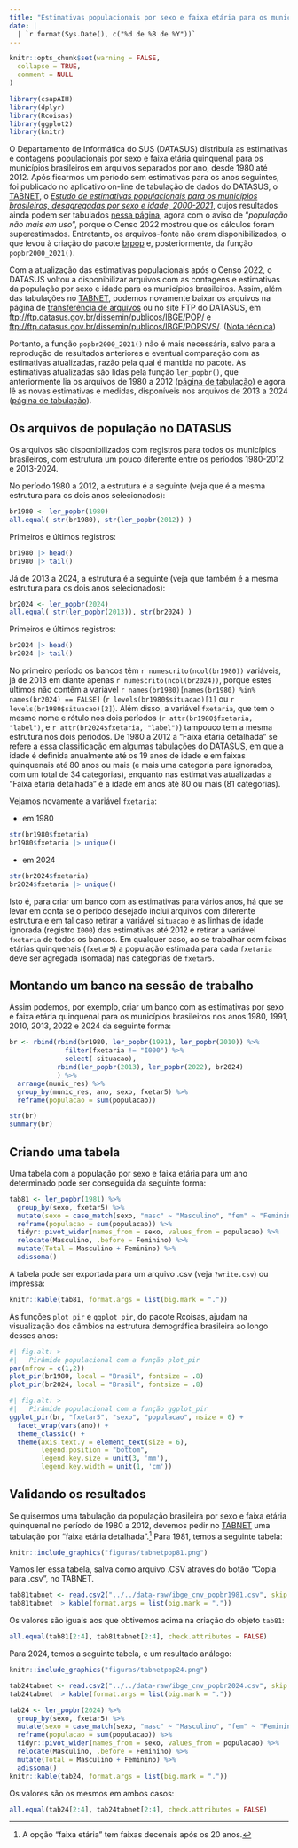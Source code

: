 ```yaml
---
title: "Estimativas populacionais por sexo e faixa etária para os municípios brasileiros, 1980 - 2024."
date: |
  | `r format(Sys.Date(), c("%d de %B de %Y"))`
---
```


```r
knitr::opts_chunk$set(warning = FALSE,
  collapse = TRUE,
  comment = NULL
)
```

```r
library(csapAIH)
library(dplyr) 
library(Rcoisas) 
library(ggplot2)
library(knitr)
```

O Departamento de Informática do SUS (DATASUS) distribuía as estimativas e contagens populacionais por sexo e faixa etária quinquenal para os municípios brasileiros em arquivos separados por ano, desde 1980 até 2012. Após ficarmos um período sem estimativas para os anos seguintes, foi publicado no aplicativo on-line de tabulação de dados do DATASUS, o [TABNET](https://datasus.saude.gov.br/informacoes-de-saude-tabnet/), o [*Estudo de estimativas populacionais para os municípios brasileiros, desagregadas por sexo e idade, 2000-2021*](http://tabnet.datasus.gov.br/cgi/IBGE/NT-POPULACAO-RESIDENTE-2000-2021.PDF), cujos resultados ainda podem ser tabulados [nessa página](http://tabnet.datasus.gov.br/cgi/deftohtm.exe?ibge/cnv/popsvsbr.def), agora com o aviso de "*população não mais em uso*", porque o Censo 2022 mostrou que os cálculos foram superestimados. Entretanto, os arquivos-fonte não eram disponibilizados, o que levou à criação do pacote [brpop](https://rfsaldanha.github.io/brpop/) e, posteriormente, da função `popbr2000_2021()`.

Com a atualização das estimativas populacionais após o Censo 2022, o DATASUS voltou a disponibilizar arquivos com as contagens e estimativas da população por sexo e idade para os municípios brasileiros. Assim, 
além das tabulações no [TABNET](http://tabnet.datasus.gov.br/cgi/deftohtm.exe?ibge/cnv/popsvs2024br.def),
podemos novamente baixar os arquivos na página de [transferência de arquivos](https://datasus.saude.gov.br/transferencia-de-arquivos/) ou no site FTP do DATASUS, em <ftp://ftp.datasus.gov.br/dissemin/publicos/IBGE/POP/> e <ftp://ftp.datasus.gov.br/dissemin/publicos/IBGE/POPSVS/>. ([Nota técnica](http://tabnet.datasus.gov.br/cgi/IBGE/NT-POPULACAO-RESIDENTE-2000-2024.PDF))

Portanto, a função `popbr2000_2021()` não é mais necessária, salvo para a reprodução de resultados anteriores e eventual comparação com as estimativas atualizadas, razão pela qual é mantida no pacote. As estimativas atualizadas são lidas pela função `ler_popbr()`, que anteriormente lia os arquivos de 1980 a 2012 ([página de tabulação](http://tabnet.datasus.gov.br/cgi/deftohtm.exe?ibge/cnv/popbr.def)) e agora lê as novas estimativas e medidas, disponíveis nos arquivos de 2013 a 2024 ([página de tabulação](http://tabnet.datasus.gov.br/cgi/deftohtm.exe?ibge/cnv/popsvs2024br.def)).

## Os arquivos de população no DATASUS

Os arquivos são disponibilizados com registros para todos os municípios brasileiros, com estrutura um pouco diferente entre os períodos 1980-2012 e 2013-2024.

No período 1980 a 2012, a estrutura é a seguinte (veja que é a mesma estrutura para os dois anos selecionados):
```r
br1980 <- ler_popbr(1980)
all.equal( str(br1980), str(ler_popbr(2012)) )
```

Primeiros e últimos registros:
```r
br1980 |> head()
br1980 |> tail()
```

Já de 2013 a 2024, a estrutura é a seguinte (veja que também é a mesma estrutura para os dois anos selecionados):

```r
br2024 <- ler_popbr(2024)
all.equal( str(ler_popbr(2013)), str(br2024) )
```

Primeiros e últimos registros:
```r
br2024 |> head()
br2024 |> tail()
```

No primeiro período os bancos têm `r numescrito(ncol(br1980))` variáveis, já de 2013 em diante apenas `r numescrito(ncol(br2024))`, porque estes últimos não contêm a variável ``r names(br1980)[names(br1980) %in% names(br2024) == FALSE]`` (`r levels(br1980$situacao)[1]` ou `r levels(br1980$situacao)[2]`). Além disso, a variável `fxetaria`, que tem o mesmo nome e rótulo nos dois períodos (`r attr(br1980$fxetaria, "label")`, e `r attr(br2024$fxetaria, "label")`) tampouco tem a mesma estrutura nos dois períodos. De 1980 a 2012 a "Faixa etária detalhada" se refere a essa classificação em algumas tabulações do DATASUS, em que a idade é definida anualmente até os 19 anos de idade e em faixas quinquenais até 80 anos ou mais (e mais uma categoria para ignorados, com um total de 34 categorias), enquanto nas estimativas atualizadas a "Faixa etária detalhada" é a idade em anos até 80 ou mais (81 categorias).

Vejamos novamente a variável `fxetaria`:

 - em 1980
```r
str(br1980$fxetaria)
br1980$fxetaria |> unique()
```

 - em 2024
```r
str(br2024$fxetaria)
br2024$fxetaria |> unique()
```

Isto é, para criar um banco com as estimativas para vários anos, há que se levar em conta se o período desejado inclui arquivos com diferente estrutura e em tal caso retirar a variável `situacao` e as linhas de idade ignorada (registro `I000`) das estimativas até 2012 e retirar a variável `fxetaria` de todos os bancos. Em qualquer caso, ao se trabalhar com faixas etárias quinquenais (`fxetar5`) a população estimada para cada `fxetaria` deve ser agregada (somada) nas categorias de `fxetar5`.

## Montando um banco na sessão de trabalho

Assim podemos, por exemplo, criar um banco com as estimativas por sexo e faixa etária quinquenal para os municípios brasileiros nos anos 1980, 1991, 2010, 2013, 2022 e 2024 da seguinte forma:

```r
br <- rbind(rbind(br1980, ler_popbr(1991), ler_popbr(2010)) %>%
              filter(fxetaria != "I000") %>% 
              select(-situacao),
            rbind(ler_popbr(2013), ler_popbr(2022), br2024)
            ) %>% 
  arrange(munic_res) %>% 
  group_by(munic_res, ano, sexo, fxetar5) %>% 
  reframe(populacao = sum(populacao))

str(br)
summary(br)
```

## Criando uma tabela 

Uma tabela com a população por sexo e faixa etária para um ano determinado pode ser conseguida da seguinte forma: 
```r
tab81 <- ler_popbr(1981) %>% 
  group_by(sexo, fxetar5) %>% 
  mutate(sexo = case_match(sexo, "masc" ~ "Masculino", "fem" ~ "Feminino")) %>% 
  reframe(populacao = sum(populacao)) %>% 
  tidyr::pivot_wider(names_from = sexo, values_from = populacao) %>% 
  relocate(Masculino, .before = Feminino) %>% 
  mutate(Total = Masculino + Feminino) %>% 
  adissoma()
```

A tabela pode ser exportada para um arquivo .csv (veja `?write.csv`) ou impressa:
```r
knitr::kable(tab81, format.args = list(big.mark = "."))
```

As funções `plot_pir` e `ggplot_pir`, do pacote Rcoisas, ajudam na visualização dos câmbios na estrutura demográfica brasileira ao longo desses anos:

```r
#| fig.alt: >
#|   Pirâmide populacional com a função plot_pir
par(mfrow = c(1,2))
plot_pir(br1980, local = "Brasil", fontsize = .8)
plot_pir(br2024, local = "Brasil", fontsize = .8)
```

```r
#| fig.alt: >
#|   Pirâmide populacional com a função ggplot_pir
ggplot_pir(br, "fxetar5", "sexo", "populacao", nsize = 0) +
  facet_wrap(vars(ano)) + 
  theme_classic() +
  theme(axis.text.y = element_text(size = 6),
        legend.position = "bottom",
        legend.key.size = unit(3, 'mm'),
        legend.key.width = unit(1, 'cm')) 
```


## Validando os resultados

Se quisermos uma tabulação da população brasileira por sexo e faixa etária quinquenal no período de 1980 a 2012, devemos pedir no [TABNET](http://tabnet.datasus.gov.br/cgi/tabcgi.exe?ibge/cnv/popbr.def) uma tabulação por "faixa etária detalhada".^[A opção "faixa etária" tem faixas decenais após os 20 anos.] Para 1981, temos a seguinte tabela:

```r
knitr::include_graphics("figuras/tabnetpop81.png")
```

Vamos ler essa tabela, salva como arquivo .CSV através do botão "Copia para .csv", no TABNET.

```r
tab81tabnet <- read.csv2("../../data-raw/ibge_cnv_popbr1981.csv", skip = 3, nrows = 18, encoding = "latin1")
tab81tabnet |> kable(format.args = list(big.mark = "."))
```

Os valores são iguais aos que obtivemos acima na criação do objeto `tab81`:
```r
all.equal(tab81[2:4], tab81tabnet[2:4], check.attributes = FALSE)
```

Para 2024, temos a seguinte tabela, e um resultado análogo:

```r
knitr::include_graphics("figuras/tabnetpop24.png")
```

```r
tab24tabnet <- read.csv2("../../data-raw/ibge_cnv_popbr2024.csv", skip = 3, nrows = 18, encoding = "latin1")
tab24tabnet |> kable(format.args = list(big.mark = "."))
```

```r
tab24 <- ler_popbr(2024) %>% 
  group_by(sexo, fxetar5) %>% 
  mutate(sexo = case_match(sexo, "masc" ~ "Masculino", "fem" ~ "Feminino")) %>% 
  reframe(populacao = sum(populacao)) %>% 
  tidyr::pivot_wider(names_from = sexo, values_from = populacao) %>% 
  relocate(Masculino, .before = Feminino) %>% 
  mutate(Total = Masculino + Feminino) %>% 
  adissoma()
knitr::kable(tab24, format.args = list(big.mark = "."))
```


Os valores são os mesmos em ambos casos:
```r
all.equal(tab24[2:4], tab24tabnet[2:4], check.attributes = FALSE)
```

